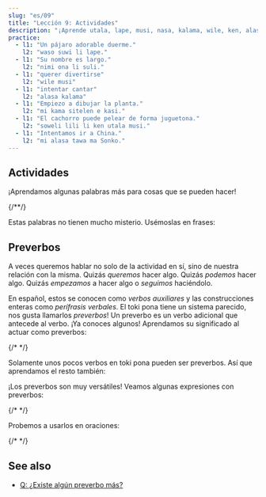 ```yaml
---
slug: "es/09"
title: "Lección 9: Actividades"
description: "¡Aprende utala, lape, musi, nasa, kalama, wile, ken, alasa!"
practice:
  - l1: "Un pájaro adorable duerme."
    l2: "waso suwi li lape."
  - l1: "Su nombre es largo."
    l2: "nimi ona li suli."
  - l1: "querer divertirse"
    l2: "wile musi"
  - l1: "intentar cantar"
    l2: "alasa kalama"
  - l1: "Empiezo a dibujar la planta."
    l2: "mi kama sitelen e kasi."
  - l1: "El cachorro puede pelear de forma juguetona."
    l2: "soweli lili li ken utala musi."
  - l1: "Intentamos ir a China."
    l2: "mi alasa tawa ma Sonko."
---
```



## Actividades

¡Aprendamos algunas palabras más para cosas que se pueden hacer!

<List>
  <Word sl="utala" m="pelear, atacar" />
  <Word sl="lape" m="dormir, descansar" />
  <Word sl="kalama" m="producir un sonido; sonido" />
  <Word sl="musi" m="divertirse; chistoso, entretenido, interesante" />
  <Word sl="nasa" m="extraño, inusual, absurdo, borracho" />
  {/*<Word sl="lipu" m="paper, card, book, website; a flat thing with 󱥡 info" />*/}
</List>

Estas palabras no tienen mucho misterio. Usémoslas en frases:

<List>
  <Sentence sl="soweli li utala e jan." m="El animal atacó a alguien." />
  <Sentence sl="sina lape lon tomo." m="Duermes en casa." />
  <Sentence sl="nimi ona li nasa tawa mi." m="Su nombre me es extraño." />
  <Sentence
    sl="jan lili li musi tan kalama."
    m="La juventud se está divirtiendo por los ruidos."
  />
</List>

## Preverbos

A veces queremos hablar no solo de la actividad en sí, sino de nuestra relación con la misma. Quizás _queremos_ hacer algo. Quizás _podemos_ hacer algo. Quizás _empezamos_ a hacer algo o _seguimos_ haciéndolo.

En español, estos se conocen como *verbos auxiliares* y las construcciones enteras como *perífrasis verbales*. El toki pona tiene un sistema parecido, nos gusta llamarlos _preverbos_! Un preverbo es un verbo adicional que antecede al verbo. ¡Ya conoces algunos! Aprendamos su significado al actuar como preverbos:

<List>
  <Word sl="kama" m="empezar a ..., convertirse en ..., volverse ..." />
  <Word sl="awen" m="seguir ..., todavía ser/estar ..." />
  {/* <Word sl="sona" m="to know how to ..." /> */}
</List>

Solamente unos pocos verbos en toki pona pueden ser preverbos. Así que aprendamos el resto también:

<List>
  <Word sl="wile" m="querer ..." />
  <Word sl="ken" m="poder ..., ser capaz de ..." />
  <Word sl="alasa" m="intentar ..." />
</List>

¡Los preverbos son muy versátiles! Veamos algunas expresiones con preverbos:

<List>
  <Word sl="wile lape" m="querer dormir" />
  <Word sl="awen pona" m="continuar estando bien" />
  <Word sl="kama sona" m="volverse sabio, aprender" />
  {/* <Word sl="sona sitelen" m="to know how to draw" /> */}
  <Word sl="alasa kama wawa" m="intentar volverse fuerte" />
</List>

Probemos a usarlos en oraciones:

<List>
  <Sentence sl="waso lili li wile lape." m="El pájaro pequeño quiere dormir." />
  {/* <Sentence sl="jan li sona moku e kasi." m="People know how to eat plants." /> */}
  <Sentence sl="mi kama sona e toki pona." m="Aprendo el toki pona." />
  <Sentence sl="sina alasa tawa ma Tosi." m="Tratas de ir a Alemania." />
  <Sentence
    sl="toki ona li awen nasa tawa mi."
    m="Lo que dice me sigue siendo extraño."
  />
</List>

<Practice exercises={frontmatter.practice} client:load />

## See also
* [Q: ¿Existe algún preverbo más?](es/more-preverbs/)
